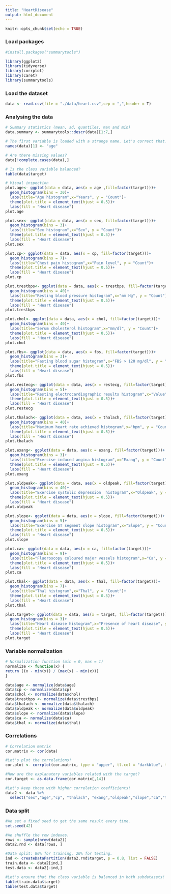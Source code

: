 ```yaml
---
title: "HeartDisease"
output: html_document
---
```


```r
knitr::opts_chunk$set(echo = TRUE)
```

### Load packages
```r
#install.packages("summarytools")

library(ggplot2)
library(tidyverse)
library(corrplot)
library(caret)
library(summarytools)
```


### Load the dataset
```r
data <- read.csv(file = "./data/heart.csv",sep = ",",header = T) 
```


### Analysing the data
```r
# Summary statistics (mean, sd, quantiles, max and min)
data.summary <- summarytools::descr(data)[1:7,]

# The first variable is loaded with a strange name. Let's correct that!
names(data)[1] <- "age"

# Are there missing values?
data[!complete.cases(data),] 

# Is the class variable balanced?
table(data$target)

# Visual inspection
plot.age<- ggplot(data = data, aes(x = age ,fill=factor(target)))+
  geom_histogram(bins = 30)+
  labs(title="Age histogram",x="Years", y = "Count")+
  theme(plot.title = element_text(hjust = 0.5))+
  labs(fill = "Heart disease")
plot.age

plot.sex<- ggplot(data = data, aes(x = sex, fill=factor(target)))+
  geom_histogram(bins = 3)+
  labs(title="Sex histogram",x="Sex", y = "Count")+
  theme(plot.title = element_text(hjust = 0.5))+
  labs(fill = "Heart disease")
plot.sex

plot.cp<- ggplot(data = data, aes(x = cp, fill=factor(target)))+
  geom_histogram(bins = 7)+
  labs(title="Chest pain histogram",x="Pain level", y = "Count")+
  theme(plot.title = element_text(hjust = 0.5))+
  labs(fill = "Heart disease")
plot.cp

plot.trestbps<- ggplot(data = data, aes(x = trestbps, fill=factor(target)))+
  geom_histogram(bins = 40)+
  labs(title="Resting blood pressure histogram",x="mm Hg", y = "Count")+
  theme(plot.title = element_text(hjust = 0.5))+
  labs(fill = "Heart disease")
plot.trestbps

plot.chol<- ggplot(data = data, aes(x = chol, fill=factor(target)))+
  geom_histogram(bins = 40)+
  labs(title="Serum cholesterol histogram",x="mm/dl", y = "Count")+
  theme(plot.title = element_text(hjust = 0.5))+
  labs(fill = "Heart disease")
plot.chol

plot.fbs<- ggplot(data = data, aes(x = fbs, fill=factor(target)))+
  geom_histogram(bins = 3)+
  labs(title="Fasting blood sugar histogram",x="FBS > 120 mg/dl", y = "Count")+
  theme(plot.title = element_text(hjust = 0.5))+
  labs(fill = "Heart disease")
plot.fbs

plot.restecg<- ggplot(data = data, aes(x = restecg, fill=factor(target)))+
  geom_histogram(bins = 5)+
  labs(title="Resting electrocardiographic results histogram",x="Value", y = "Count")+
  theme(plot.title = element_text(hjust = 0.5))+
  labs(fill = "Heart disease")
plot.restecg

plot.thalach<- ggplot(data = data, aes(x = thalach, fill=factor(target)))+
  geom_histogram(bins = 40)+
  labs(title="Maximum heart rate achieved histogram",x="bpm", y = "Count")+
  theme(plot.title = element_text(hjust = 0.5))+
  labs(fill = "Heart disease")
plot.thalach

plot.exang<- ggplot(data = data, aes(x = exang, fill=factor(target)))+
  geom_histogram(bins = 3)+
  labs(title="Exercise induced angina histogram",x="Exang", y = "Count")+
  theme(plot.title = element_text(hjust = 0.5))+
  labs(fill = "Heart disease")
plot.exang

plot.oldpeak<- ggplot(data = data, aes(x = oldpeak, fill=factor(target)))+
  geom_histogram(bins = 40)+
  labs(title="Exercise systolic depression  histogram",x="Oldpeak", y = "Count")+
  theme(plot.title = element_text(hjust = 0.5))+
  labs(fill = "Heart disease")
plot.oldpeak

plot.slope<- ggplot(data = data, aes(x = slope, fill=factor(target)))+
  geom_histogram(bins = 5)+
  labs(title="Exercise ST segment slope histogram",x="Slope", y = "Count")+
  theme(plot.title = element_text(hjust = 0.5))+
  labs(fill = "Heart disease")
plot.slope

plot.ca<- ggplot(data = data, aes(x = ca, fill=factor(target)))+
  geom_histogram(bins = 9)+
  labs(title="Fluoroscopy coloured major vessels histogram",x="Ca", y = "Count")+
  theme(plot.title = element_text(hjust = 0.5))+
  labs(fill = "Heart disease")
plot.ca

plot.thal<- ggplot(data = data, aes(x = thal, fill=factor(target)))+
  geom_histogram(bins = 7)+
  labs(title="Thal histogram",x="Thal", y = "Count")+
  theme(plot.title = element_text(hjust = 0.5))+
  labs(fill = "Heart disease")
plot.thal

plot.target<- ggplot(data = data, aes(x = target, fill=factor(target)))+
  geom_histogram(bins = 3)+
  labs(title="Heart disease histogram",x="Presence of heart disease", y = "Count")+
  theme(plot.title = element_text(hjust = 0.5))+
  labs(fill = "Heart disease")
plot.target


```


<!-- ```{r} -->
<!-- data<-data %>% -->
<!--   filter(restecg!=2) -->
<!-- table(data$restecg) -->
<!-- ``` -->


### Variable normalization
```r
# Normalization function (min = 0, max = 1)
normalize <- function(x) {
return ((x - min(x)) / (max(x) - min(x)))
}

data$age <- normalize(data$age)
data$cp <- normalize(data$cp)
data$chol <- normalize(data$chol)
data$trestbps <- normalize(data$trestbps)
data$thalach <- normalize(data$thalach)
data$oldpeak <- normalize(data$oldpeak)
data$slope <- normalize(data$slope)
data$ca <- normalize(data$ca)
data$thal <- normalize(data$thal)
```

### Correlations
```r
# Correlation matrix
cor.matrix <- cor(data)

#Let's plot the correlations!
cor.plot <- corrplot(cor.matrix, type = "upper", tl.col = "darkblue", tl.srt = 45)

#How are the explanatory variables related with the target?
cor.target <- as.data.frame(cor.matrix[,14])

#Let's keep those with higher correlation coefficients!
data2 <- data %>% 
  select("sex","age","cp", "thalach", "exang","oldpeak","slope","ca","thal","target")
```

### Data split
```r
#We set a fixed seed to get the same result every time. 
set.seed(42)

#We shuffle the row indexes.
rows <- sample(nrow(data2))
data2.rnd <- data[rows, ]

#Data split: 80% for training, 20% for testing. 
ind <- createDataPartition(data2.rnd$target, p = 0.8, list = FALSE)
train.data <- data2[ind,]
test.data <- data2[-ind,]

#Let's ensure that the class variable is balanced in both subdatasets!
table(train.data$target)
table(test.data$target)
```









